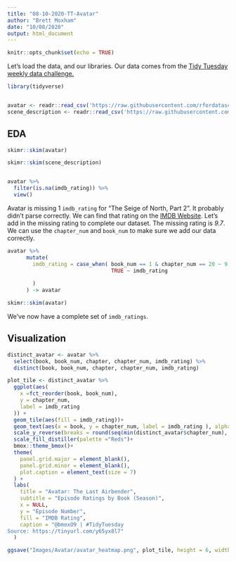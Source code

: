 ```yaml
---
title: "08-10-2020-TT-Avatar"
author: "Brett Moxham"
date: "10/08/2020"
output: html_document
---
```


```r
knitr::opts_chunk$set(echo = TRUE)
```

Let's load the data, and our libraries. Our data comes from the [Tidy Tuesday weekly data challenge.](https://github.com/rfordatascience/tidytuesday/blob/master/data/2020/2020-08-11/readme.md) 


```r
library(tidyverse)


avatar <- readr::read_csv('https://raw.githubusercontent.com/rfordatascience/tidytuesday/master/data/2020/2020-08-11/avatar.csv')
scene_description <- readr::read_csv('https://raw.githubusercontent.com/rfordatascience/tidytuesday/master/data/2020/2020-08-11/scene_description.csv')

```


## EDA

```r
skimr::skim(avatar)

skimr::skim(scene_description)


avatar %>% 
  filter(is.na(imdb_rating)) %>% 
  view()
```


Avatar is missing 1 `imdb_rating` for "The Seige of North, Part 2". It probably didn't parse correctly. We can find that rating on the [IMDB Website](https://www.imdb.com/title/tt10512638/). Let's add in the missing rating to complete our dataset. The missing rating is *9.7*. We can use the `chapter_num` and `book_num` to make sure we add our data correctly.

```r
avatar %>% 
      mutate(
        imdb_rating = case_when( book_num == 1 & chapter_num == 20 ~ 9.7,
                                 TRUE ~ imdb_rating
          
        )
      ) -> avatar

skimr::skim(avatar)
```

We've now have a complete set of `imdb_ratings`.

## Visualization


```r
distinct_avatar <- avatar %>% 
  select(book, book_num, chapter, chapter_num, imdb_rating) %>% 
  distinct(book, book_num, chapter, chapter_num, imdb_rating)
```


```r
plot_tile <- distinct_avatar %>% 
  ggplot(aes(
    x =fct_reorder(book, book_num),
    y = chapter_num,
    label = imdb_rating
  )) +
  geom_tile(aes(fill = imdb_rating))+
  geom_text(aes(x = book, y = chapter_num, label = imdb_rating ), alpha = 0.2, size = 4, fontface = "bold", color = "black")+
  scale_y_reverse(breaks = round(seq(min(distinct_avatar$chapter_num), max(distinct_avatar$chapter_num), by = 1),1))+
  scale_fill_distiller(palette ="Reds")+
  bmox::theme_bmox()+
  theme(
    panel.grid.major = element_blank(),
    panel.grid.minor = element_blank(),
    plot.caption = element_text(size = 7)
  ) +
  labs(
    title = "Avatar: The Last Airbender",
    subtitle = "Episode Ratings by Book (Season)",
    x = NULL,
    y = "Episode Number",
    fill = "IMDB Rating",
    caption = "@bmoxO9 | #TidyTuesday 
Source: https://tinyurl.com/y65yx8l7"
  )
```

```r
ggsave("Images/Avatar/avatar_heatmap.png", plot_tile, height = 6, width = 6)
```

